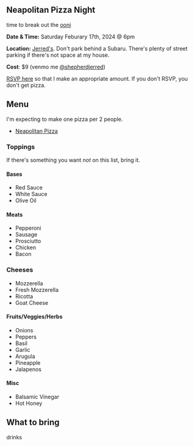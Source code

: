 
<Layout title="Neapolitan Pizza Night">
<div class="grid justify-center dark:bg-black">
<article class="prose dark:prose-invert mt-10 mb-10 ml-5 mr-5">

# Neapolitan Pizza Night

time to break out the [ooni](https://ooni.com/collections/ovens/products/ooni-koda-16)

**Date & Time:** Saturday Feburary 17th, 2024 @ 6pm

**Location:** [Jerred's](https://maps.app.goo.gl/ctWz6UL4yzFPi57PA). Don't park behind a Subaru. There's plenty of street parking if there's not space at my house.

**Cost**: $9 (venmo me [@shepherdjerred](https://account.venmo.com/u/shepherdjerred))

[RSVP here](https://strawpoll.com/w4nWrQ36QyA) so that I make an appropriate amount. If you don't RSVP, you don't get pizza.

## Menu

I'm expecting to make one pizza per 2 people.

- [Neapolitan Pizza](https://en.wikipedia.org/wiki/Neapolitan_pizza)

### Toppings

If there's something you want _not_ on this list, bring it.

#### Bases

- Red Sauce
- White Sauce
- Olive Oil

#### Meats

- Pepperoni
- Sausage
- Prosciutto
- Chicken
- Bacon

### Cheeses

- Mozzerella
- Fresh Mozzerella
- Ricotta
- Goat Cheese

#### Fruits/Veggies/Herbs

- Onions
- Peppers
- Basil
- Garlic
- Arugula
- Pineapple
- Jalapenos

#### Misc

- Balsamic Vinegar
- Hot Honey

## What to bring

drinks

</article>
</div>
</Layout>
